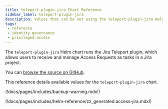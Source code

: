 ```yaml
---
title: teleport-plugin-jira Chart Reference
sidebar_label: teleport-plugin-jira
description: Values that can be set using the teleport-plugin-jira Helm chart
tags:
 - reference
 - identity-governance
 - privileged-access
---
```


The `teleport-plugin-jira` Helm chart runs the Jira Teleport plugin, which
allows users to receive and manage Access Requests as tasks in a Jira project.

You can [browse the source on GitHub](https://github.com/gravitational/teleport/tree/v(=teleport.version=)/examples/chart/access/jira).

This reference details available values for the `teleport-plugin-jira` chart.

(!docs/pages/includes/backup-warning.mdx!)

(!docs/pages/includes/helm-reference/zz_generated.access-jira.mdx!)
